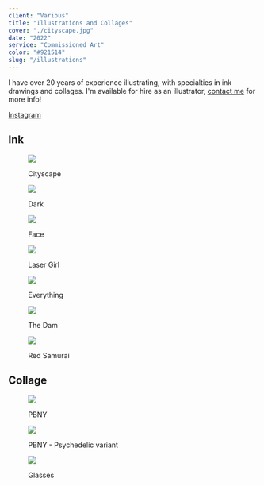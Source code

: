 ```yaml
---
client: "Various"
title: "Illustrations and Collages"
cover: "./cityscape.jpg"
date: "2022"
service: "Commissioned Art"
color: "#921514"
slug: "/illustrations"
---
```


I have over 20 years of experience illustrating, with specialties in ink drawings and collages.
I'm available for hire as an illustrator, <a href="/about">contact me</a> for more info!

[Instagram](https://www.instagram.com/deryassketches)

## Ink

<figure>

![](./cityscape.jpg)

<figcaption>Cityscape</figcaption>
</figure>

<figure>

![](./dark-multi.jpg)

<figcaption>Dark</figcaption>
</figure>

<figure>

![](./beak-ink.jpg)

<figcaption>Face</figcaption>
</figure>

<figure>

![](./laser-girl.jpg)

<figcaption>Laser Girl</figcaption>
</figure>

<figure>

![](./everything.jpg)

<figcaption>Everything</figcaption>
</figure>

<figure>

![](./dam.jpg)

<figcaption>The Dam</figcaption>
</figure>

<figure>

![](./samurai-red.jpg)

<figcaption>Red Samurai</figcaption>
</figure>

## Collage

<figure>

![](./roosevelt-pb.jpg)

<figcaption>PBNY</figcaption>
</figure>

<figure>

![](./roosevelt-psych.jpg)

<figcaption>PBNY - Psychedelic variant</figcaption>
</figure>

<figure>

![](./glasses.jpg)

<figcaption>Glasses</figcaption>
</figure>

